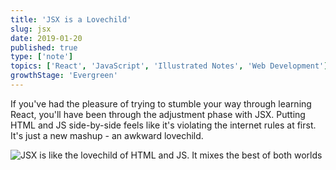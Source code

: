 ```yaml
---
title: 'JSX is a Lovechild'
slug: jsx
date: 2019-01-20
published: true
type: ['note']
topics: ['React', 'JavaScript', 'Illustrated Notes', 'Web Development']
growthStage: 'Evergreen'
---
```


If you've had the pleasure of trying to stumble your way through learning React, you'll have been through the adjustment phase with JSX. Putting HTML and JS side-by-side feels like it's violating the internet rules at first. It's just a new mashup - an awkward lovechild.

<Image alt="JSX is like the lovechild of HTML and JS. It mixes the best of both worlds" src="https://res.cloudinary.com/dg3gyk0gu/image/upload/c_scale,w_900/v1592262858/maggieappleton.com/egghead-course-notes/JSX_Final_2x.png" />